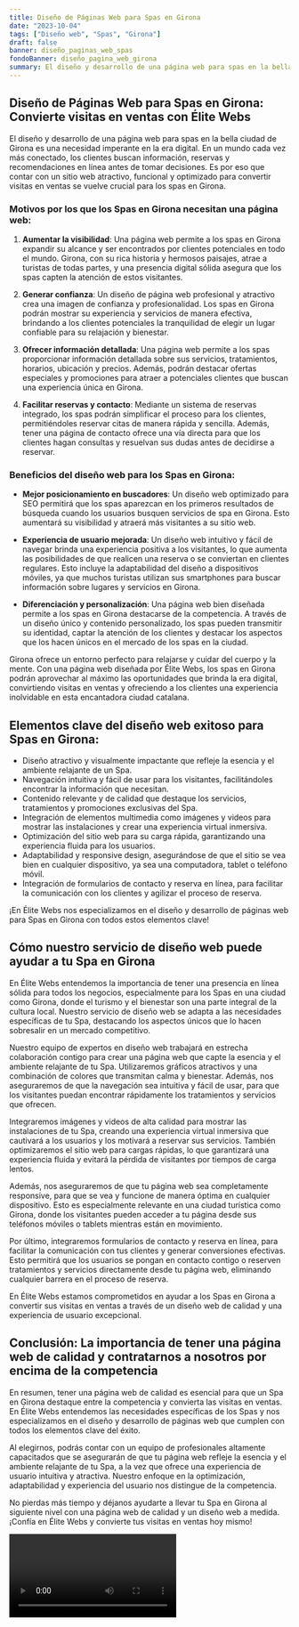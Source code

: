 ```yaml
---
title: Diseño de Páginas Web para Spas en Girona
date: "2023-10-04"
tags: ["Diseño web", "Spas", "Girona"]
draft: false
banner: diseño_paginas_web_spas
fondoBanner: diseño_pagina_web_girona
summary: El diseño y desarrollo de una página web para spas en la bella ciudad de Girona es una necesidad imperante en la era digital. En un mundo cada vez más conectado, los clientes buscan información, reservas y recomendaciones en línea antes de tomar decisiones. Es por eso que contar con un sitio web atractivo, funcional y optimizado para convertir visitas en ventas se vuelve crucial para los spas en Girona.
---
```



## Diseño de Páginas Web para Spas en Girona: Convierte visitas en ventas con Élite Webs

El diseño y desarrollo de una página web para spas en la bella ciudad de Girona es una necesidad imperante en la era digital. En un mundo cada vez más conectado, los clientes buscan información, reservas y recomendaciones en línea antes de tomar decisiones. Es por eso que contar con un sitio web atractivo, funcional y optimizado para convertir visitas en ventas se vuelve crucial para los spas en Girona.

### Motivos por los que los Spas en Girona necesitan una página web:

1. **Aumentar la visibilidad**: Una página web permite a los spas en Girona expandir su alcance y ser encontrados por clientes potenciales en todo el mundo. Girona, con su rica historia y hermosos paisajes, atrae a turistas de todas partes, y una presencia digital sólida asegura que los spas capten la atención de estos visitantes.

2. **Generar confianza**: Un diseño de página web profesional y atractivo crea una imagen de confianza y profesionalidad. Los spas en Girona podrán mostrar su experiencia y servicios de manera efectiva, brindando a los clientes potenciales la tranquilidad de elegir un lugar confiable para su relajación y bienestar.

3. **Ofrecer información detallada**: Una página web permite a los spas proporcionar información detallada sobre sus servicios, tratamientos, horarios, ubicación y precios. Además, podrán destacar ofertas especiales y promociones para atraer a potenciales clientes que buscan una experiencia única en Girona.

4. **Facilitar reservas y contacto**: Mediante un sistema de reservas integrado, los spas podrán simplificar el proceso para los clientes, permitiéndoles reservar citas de manera rápida y sencilla. Además, tener una página de contacto ofrece una vía directa para que los clientes hagan consultas y resuelvan sus dudas antes de decidirse a reservar.

### Beneficios del diseño web para los Spas en Girona:

- **Mejor posicionamiento en buscadores**: Un diseño web optimizado para SEO permitirá que los spas aparezcan en los primeros resultados de búsqueda cuando los usuarios busquen servicios de spa en Girona. Esto aumentará su visibilidad y atraerá más visitantes a su sitio web.

- **Experiencia de usuario mejorada**: Un diseño web intuitivo y fácil de navegar brinda una experiencia positiva a los visitantes, lo que aumenta las posibilidades de que realicen una reserva o se conviertan en clientes regulares. Esto incluye la adaptabilidad del diseño a dispositivos móviles, ya que muchos turistas utilizan sus smartphones para buscar información sobre lugares y servicios en Girona.

- **Diferenciación y personalización**: Una página web bien diseñada permite a los spas en Girona destacarse de la competencia. A través de un diseño único y contenido personalizado, los spas pueden transmitir su identidad, captar la atención de los clientes y destacar los aspectos que los hacen únicos en el mercado de los spas en la ciudad.

Girona ofrece un entorno perfecto para relajarse y cuidar del cuerpo y la mente. Con una página web diseñada por Élite Webs, los spas en Girona podrán aprovechar al máximo las oportunidades que brinda la era digital, convirtiendo visitas en ventas y ofreciendo a los clientes una experiencia inolvidable en esta encantadora ciudad catalana.

<GifSeo />

<Cta />

## Elementos clave del diseño web exitoso para Spas en Girona:

- Diseño atractivo y visualmente impactante que refleje la esencia y el ambiente relajante de un Spa.
- Navegación intuitiva y fácil de usar para los visitantes, facilitándoles encontrar la información que necesitan.
- Contenido relevante y de calidad que destaque los servicios, tratamientos y promociones exclusivas del Spa.
- Integración de elementos multimedia como imágenes y videos para mostrar las instalaciones y crear una experiencia virtual inmersiva.
- Optimización del sitio web para su carga rápida, garantizando una experiencia fluida para los usuarios.
- Adaptabilidad y responsive design, asegurándose de que el sitio se vea bien en cualquier dispositivo, ya sea una computadora, tablet o teléfono móvil.
- Integración de formularios de contacto y reserva en línea, para facilitar la comunicación con los clientes y agilizar el proceso de reserva.

¡En Élite Webs nos especializamos en el diseño y desarrollo de páginas web para Spas en Girona con todos estos elementos clave!

## Cómo nuestro servicio de diseño web puede ayudar a tu Spa en Girona

En Élite Webs entendemos la importancia de tener una presencia en línea sólida para todos los negocios, especialmente para los Spas en una ciudad como Girona, donde el turismo y el bienestar son una parte integral de la cultura local. Nuestro servicio de diseño web se adapta a las necesidades específicas de tu Spa, destacando los aspectos únicos que lo hacen sobresalir en un mercado competitivo.

Nuestro equipo de expertos en diseño web trabajará en estrecha colaboración contigo para crear una página web que capte la esencia y el ambiente relajante de tu Spa. Utilizaremos gráficos atractivos y una combinación de colores que transmitan calma y bienestar. Además, nos aseguraremos de que la navegación sea intuitiva y fácil de usar, para que los visitantes puedan encontrar rápidamente los tratamientos y servicios que ofrecen.

Integraremos imágenes y videos de alta calidad para mostrar las instalaciones de tu Spa, creando una experiencia virtual inmersiva que cautivará a los usuarios y los motivará a reservar sus servicios. También optimizaremos el sitio web para cargas rápidas, lo que garantizará una experiencia fluida y evitará la pérdida de visitantes por tiempos de carga lentos.

Además, nos aseguraremos de que tu página web sea completamente responsive, para que se vea y funcione de manera óptima en cualquier dispositivo. Esto es especialmente relevante en una ciudad turística como Girona, donde los visitantes pueden acceder a tu página desde sus teléfonos móviles o tablets mientras están en movimiento.

Por último, integraremos formularios de contacto y reserva en línea, para facilitar la comunicación con tus clientes y generar conversiones efectivas. Esto permitirá que los usuarios se pongan en contacto contigo o reserven tratamientos y servicios directamente desde tu página web, eliminando cualquier barrera en el proceso de reserva.

En Élite Webs estamos comprometidos en ayudar a los Spas en Girona a convertir sus visitas en ventas a través de un diseño web de calidad y una experiencia de usuario excepcional.

## Conclusión: La importancia de tener una página web de calidad y contratarnos a nosotros por encima de la competencia

En resumen, tener una página web de calidad es esencial para que un Spa en Girona destaque entre la competencia y convierta las visitas en ventas. En Élite Webs entendemos las necesidades específicas de los Spas y nos especializamos en el diseño y desarrollo de páginas web que cumplen con todos los elementos clave del éxito.

Al elegirnos, podrás contar con un equipo de profesionales altamente capacitados que se asegurarán de que tu página web refleje la esencia y el ambiente relajante de tu Spa, a la vez que ofrece una experiencia de usuario intuitiva y atractiva. Nuestro enfoque en la optimización, adaptabilidad y experiencia del usuario nos distingue de la competencia.

No pierdas más tiempo y déjanos ayudarte a llevar tu Spa en Girona al siguiente nivel con una página web de calidad y un diseño web a medida. ¡Confía en Élite Webs y convierte tus visitas en ventas hoy mismo!

<Video />

<CtaBot job="Spas" city="Girona" />

<Gmaps query="Girona+españa+maps" />
